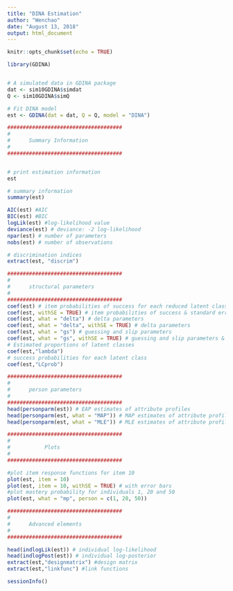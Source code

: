 ```yaml
---
title: "DINA Estimation"
author: "Wenchao"
date: "August 13, 2018"
output: html_document
---
```


```r
knitr::opts_chunk$set(echo = TRUE)
```

```r
library(GDINA)


# A simulated data in GDINA package
dat <- sim10GDINA$simdat
Q <- sim10GDINA$simQ

# Fit DINA model
est <- GDINA(dat = dat, Q = Q, model = "DINA")

#####################################
#
#      Summary Information
# 
#####################################


# print estimation information
est

# summary information
summary(est)

AIC(est) #AIC
BIC(est) #BIC
logLik(est) #log-likelihood value
deviance(est) # deviance: -2 log-likelihood
npar(est) # number of parameters
nobs(est) # number of observations

# discrimination indices
extract(est, "discrim")

#####################################
#
#      structural parameters
# 
#####################################
coef(est) # item probabilities of success for each reduced latent class
coef(est, withSE = TRUE) # item probabilities of success & standard errors
coef(est, what = "delta") # delta parameters
coef(est, what = "delta", withSE = TRUE) # delta parameters
coef(est, what = "gs") # guessing and slip parameters
coef(est, what = "gs", withSE = TRUE) # guessing and slip parameters & standard errors
# Estimated proportions of latent classes
coef(est,"lambda")
# success probabilities for each latent class
coef(est,"LCprob")

#####################################
#
#      person parameters
# 
#####################################
head(personparm(est)) # EAP estimates of attribute profiles
head(personparm(est, what = "MAP")) # MAP estimates of attribute profiles
head(personparm(est, what = "MLE")) # MLE estimates of attribute profiles

#####################################
#
#           Plots
# 
#####################################

#plot item response functions for item 10
plot(est, item = 10)
plot(est, item = 10, withSE = TRUE) # with error bars
#plot mastery probability for individuals 1, 20 and 50
plot(est, what = "mp", person = c(1, 20, 50))

#####################################
#
#      Advanced elements
# 
#####################################

head(indlogLik(est)) # individual log-likelihood
head(indlogPost(est)) # individual log-posterior
extract(est,"designmatrix") #design matrix
extract(est,"linkfunc") #link functions

sessionInfo()
```
